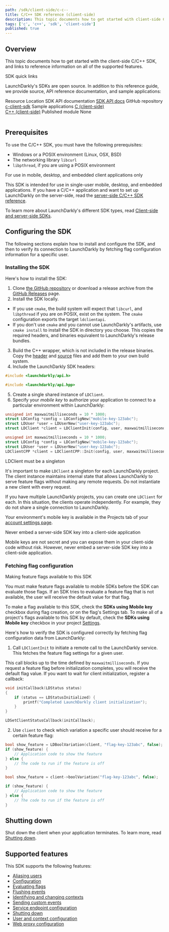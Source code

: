```yaml
---
path: /sdk/client-side/c-c--
title: C/C++ SDK reference (client-side)
description: This topic documents how to get started with client-side C/C++ SDK, and links to reference information on all of the supported features.
tags: ['c', 'c++', 'sdk', 'client-side']
published: true
---
```


## Overview

This topic documents how to get started with the client-side C/C++ SDK, and links to reference information on all of the supported features.

<Callout intent="primary">
<CalloutTitle>SDK quick links</CalloutTitle>
<CalloutDescription>

LaunchDarkly's SDKs are open source. In addition to this reference guide, we provide source, API reference documentation, and sample applications:

<Table>
  <TableHeader>
    <TableHeadCell>Resource</TableHeadCell>
    <TableHeadCell>Location</TableHeadCell>
  </TableHeader>
  <TableBody>
    <TableRow>
      <TableCell>SDK API documentation</TableCell>
      <TableCell><a href="https://launchdarkly.github.io/c-client-sdk/">SDK API docs</a></TableCell>
    </TableRow>
    <TableRow>
      <TableCell>GitHub repository</TableCell>
      <TableCell><a href="https://github.com/launchdarkly/c-client-sdk">c-client-sdk</a></TableCell>
    </TableRow>
    <TableRow>
      <TableCell>Sample applications</TableCell>
      <TableCell><a href="https://github.com/launchdarkly/hello-c-client">C (client-side)</a><br/> <a href="https://github.com/launchdarkly/hello-cpp-client">C++ (client-side)</a></TableCell>
    </TableRow>
    <TableRow>
      <TableCell>Published module</TableCell>
      <TableCell>None</TableCell>
    </TableRow>
  </TableBody>
</Table>

</CalloutDescription>
</Callout>

## Prerequisites

To use the C/C++ SDK, you must have the following prerequisites:

* Windows or a POSIX environment (Linux, OSX, BSD)
* The networking library `libcurl`
* `libpthread`, if you are using a POSIX environment

<Callout intent="info">
<CalloutTitle>For use in mobile, desktop, and embedded client applications only</CalloutTitle>
<CalloutDescription>

This SDK is intended for use in single-user mobile, desktop, and embedded applications. If you have a C/C++ application and want to set up LaunchDarkly on the server-side, read the [server-side C/C++  SDK reference](/sdk/server-side/c-c--).

To learn more about LaunchDarkly's different SDK types, read [Client-side and server-side SDKs](/sdk/concepts/client-side-server-side).

</CalloutDescription>
</Callout>

## Configuring the SDK

The following sections explain how to install and configure the SDK, and then to verify its connection to LaunchDarkly by fetching flag configuration information for a specific user.

### Installing the SDK

Here's how to install the SDK:

1. Clone [the GitHub repository](https://github.com/launchdarkly/c-client-sdk) or download a release archive from the [GitHub Releases](https://github.com/launchdarkly/c-client-sdk/releases) page.
2. Install the SDK locally.
 * If you use `cmake`, the build system will expect that `libcurl`, and `libpthread` if you are on POSIX, exist on the system. The `cmake` configuration exports the target `ldclientapi`.
 * If you don't use `cmake` and you cannot use LaunchDarkly's artifacts, use `cmake install` to install the SDK in directory you choose. This copies the required headers, and binaries equivalent to LaunchDarkly's release bundles.
3. Build the C++ wrapper, which is not included in the release binaries. Copy the [header](https://github.com/launchdarkly/c-client-sdk/blob/master/cpp/include/launchdarkly/api.hpp) and [source](https://github.com/launchdarkly/c-client-sdk/blob/master/cpp/api.cpp) files and add them to your own build system.
4. Include the LaunchDarkly SDK headers:

<CodeSample>
<CSTab label="C">

```c
#include <launchdarkly/api.h>
```

</CSTab>
<CSTab label="C++">

```c
#include <launchdarkly/api.hpp>
```

</CSTab>
</CodeSample>

5. Create a single shared instance of `LDClient`.
6. Specify your *mobile key* to authorize your application to connect to a particular environment within LaunchDarkly:

<CodeSample>
<CSTab label="C">

```c
unsigned int maxwaitmilliseconds = 10 * 1000;
struct LDConfig *config = LDConfigNew("mobile-key-123abc");
struct LDUser *user = LDUserNew("user-key-123abc");
struct LDClient *client = LDClientInit(config, user, maxwaitmilliseconds);
```

</CSTab>
<CSTab label="C++">

```cpp
unsigned int maxwaitmilliseconds = 10 * 1000;
struct LDConfig *config = LDConfigNew("mobile-key-123abc");
struct LDUser *user = LDUserNew("user-key-123abc");
LDClientCPP *client = LDClientCPP::Init(config, user, maxwaitmilliseconds);
```

</CSTab>
</CodeSample>

<Callout intent="alert">
<CalloutTitle>LDClient must be a singleton</CalloutTitle>
<CalloutDescription>

It's important to make `LDClient` a singleton for each LaunchDarkly project. The client instance maintains internal state that allows LaunchDarkly to serve feature flags without making any remote requests. Do not instantiate a new client with every request.

If you have multiple LaunchDarkly projects, you can create one `LDClient` for each. In this situation, the clients operate independently. For example, they do not share a single connection to LaunchDarkly.

</CalloutDescription>
</Callout>

Your environment's mobile key is available in the Projects tab of your [account settings page](https://app.launchdarkly.com/settings#/projects).

<Callout intent="alert">
<CalloutTitle>Never embed a server-side SDK key into a client-side application</CalloutTitle>
<CalloutDescription>

Mobile keys are not secret and you can expose them in your client-side code without risk. However, never embed a server-side SDK key into a client-side application.

</CalloutDescription>
</Callout>

### Fetching flag configuration

<Callout intent="alert">
<CalloutTitle>Making feature flags available to this SDK</CalloutTitle>
<CalloutDescription>

You must make feature flags available to mobile SDKs before the SDK can evaluate those flags. If an SDK tries to evaluate a feature flag that is not available, the user will receive the default value for that flag.

To make a flag available to this SDK, check the **SDKs using Mobile key** checkbox during flag creation, or on the flag's Settings tab. To make all of a project's flags available to this SDK by default, check the **SDKs using Mobile key** checkbox in your project [Settings](https://app.launchdarkly.com/settings/projects).

</CalloutDescription>
</Callout>

Here's how to verify the SDK is configured correctly by fetching flag configuration data from LaunchDarkly:

1. Call `LDClientInit` to initiate a remote call to the LaunchDarkly service. This fetches the feature flag settings for a given user.

 This call blocks up to the time defined by `maxwaitmilliseconds`. If you request a feature flag before initialization completes, you will receive the default flag value. If you want to wait for client initialization, register a callback:

<CodeSample>
<CSTab label="C">

```c
void initCallback(LDStatus status)
{
    if (status == LDStatusInitialized) {
        printf("Completed LaunchDarkly client initialization");
    }
}

LDSetClientStatusCallback(initCallback);
```

</CSTab>
</CodeSample>

2. Use `client` to check which variation a specific user should receive for a certain feature flag:

<CodeSample>
<CSTab label="C">

```c
bool show_feature = LDBoolVariation(client, "flag-key-123abc", false);
if (show_feature) {
    // Application code to show the feature
} else {
    // The code to run if the feature is off
}
```

</CSTab>
<CSTab label="C++">

```cpp
bool show_feature = client->boolVariation("flag-key-123abc", false);

if (show_feature) {
    // Application code to show the feature
} else {
    // The code to run if the feature is off
}
```

</CSTab>
</CodeSample>

## Shutting down

Shut down the client when your application terminates. To learn more, read [Shutting down](/sdk/features/shutdown#cc-client-side).

## Supported features

This SDK supports the following features:

* [Aliasing users](/sdk/features/aliasing-users#cc-client-side)
* [Configuration](/sdk/features/config#cc-client-side)
* [Evaluating flags](/sdk/features/evaluating#cc-client-side)
* [Flushing events](/sdk/features/flush#cc-client-side)
* [Identifying and changing contexts](/sdk/features/identify#cc-client-side)
* [Sending custom events](/sdk/features/events#cc-client-side)
* [Service endpoint configuration](/sdk/features/service-endpoint-configuration#cc-client-side)
* [Shutting down](/sdk/features/shutdown#cc-client-side)
* [User and context configuration](/sdk/features/user-context-config#cc-client-side)
* [Web proxy configuration](/sdk/features/web-proxy#cc-client-side)
